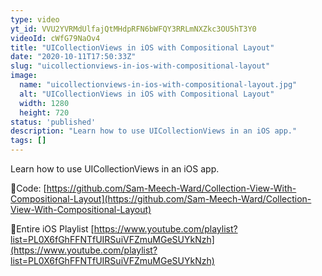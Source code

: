 ```yaml
---
type: video
yt_id: VVU2YVRMdUlfajQtMHdpRFN6bWFQY3RRLmNXZkc3OU5hT3Y0
videoId: cWfG79NaOv4
title: "UICollectionViews in iOS with Compositional Layout"
date: "2020-10-11T17:50:33Z"
slug: "uicollectionviews-in-ios-with-compositional-layout"
image: 
  name: "uicollectionviews-in-ios-with-compositional-layout.jpg"
  alt: "UICollectionViews in iOS with Compositional Layout"
  width: 1280
  height: 720
status: 'published'
description: "Learn how to use UICollectionViews in an iOS app."
tags: []
---
```


Learn how to use UICollectionViews in an iOS app.

🔗Code:
[https://github.com/Sam-Meech-Ward/Collection-View-With-Compositional-Layout](https://github.com/Sam-Meech-Ward/Collection-View-With-Compositional-Layout)

🔗Entire iOS Playlist 
[https://www.youtube.com/playlist?list=PL0X6fGhFFNTfUIRSuiVFZmuMGeSUYkNzh](https://www.youtube.com/playlist?list=PL0X6fGhFFNTfUIRSuiVFZmuMGeSUYkNzh)


